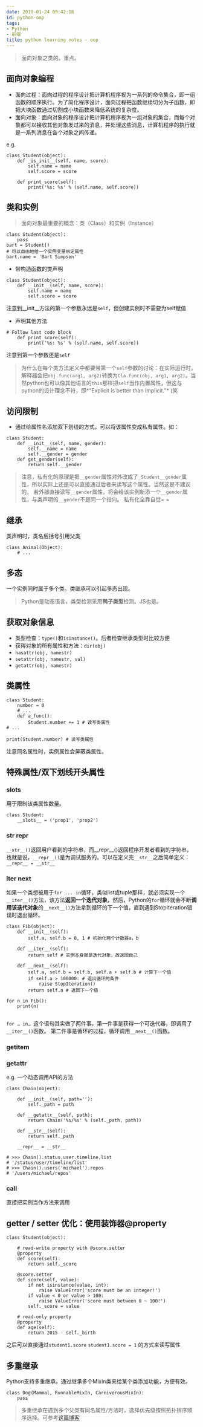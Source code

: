 ```yaml
---
date: 2019-01-24 09:42:18
id: python-oop
tags:
- Python
- 前端
title: python learning notes - oop
---
```


> 面向对象之类的。重点。

<!-- more -->

## 面向对象编程

* 面向过程：面向过程的程序设计把计算机程序视为一系列的命令集合，即一组函数的顺序执行。为了简化程序设计，面向过程把函数继续切分为子函数，即把大块函数通过切割成小块函数来降低系统的复杂度。
* 面向对象：面向对象的程序设计把计算机程序视为一组对象的集合，而每个对象都可以接收其他对象发过来的消息，并处理这些消息，计算机程序的执行就是一系列消息在各个对象之间传递。

e.g.
````
class Student(object):
    def _is_init__(self, name, score):
        self.name = name
        self.score = score

    def print_score(self):
        print('%s: %s' % (self.name, self.score))
````
## 类和实例

> 面向对象最重要的概念：类（Class）和实例（Instance）

````
class Student(object):
    pass
bart = Student()
# 可以自由地给一个实例变量绑定属性
bart.name = 'Bart Simpson'
````
* 带构造函数的类声明

````
class Student(object):
    def __init__(self, name, score):
        self.name = name
        self.score = score
````

注意到__init__方法的第一个参数永远是`self`，但创建实例时不需要为self赋值

* 声明其他方法

````
# Follow last code block
    def print_score(self):
        print('%s: %s' % (self.name, self.score))
````

注意到第一个参数还是`self`

> 为什么在每个类方法定义中都要带第一个`self`参数的讨论：在实际运行时，解释器会把`obj.func(arg1, arg2)`转换为`Cla.func(obj, arg1, arg2)`。当然python也可以像其他语言的`this`那样把`self`当作内置属性，但这与python的设计理念不符，即*"Explicit is better than implicit."* (笑

## 访问限制

* 通过给属性名添加双下划线的方式，可以将该属性变成私有属性。如：

````
class Student:
    def __init__(self, name, gender):
        self.__name = name
        self.__gender = gender
    def get_gender(self):
        return self.__gender
````

> 注意，私有化的原理是把`__gender`属性对外改成了`_Student__gender`属性，所以实际上还是可以直接通过后者来读写这个属性。当然这是不建议的。
> 若外部直接读写`__gender`属性，将会给该实例新添一个`__gender`属性，与类声明的`__gender`不是同一个指向。
> 私有化全靠自觉= =

## 继承

类声明时，类名后括号引用父类

````
class Animal(Object):
    # ...
````

## 多态

一个实例同时属于多个类。类继承可以引起多态出现。

> Python是动态语言，类型检测采用**鸭子类型**检测。JS也是。

## 获取对象信息

* 类型检查：`type()`和`isinstance()`。后者检查继承类型时比较方便
* 获得对象的所有属性和方法：`dir(obj)` 
* `hasattr(obj, namestr)`
* `setattr(obj, namestr, val)`
* `getattr(obj, namestr)`

## 类属性

````
class Student:
    number = 0
    # ...
    def a_func():
        Student.number += 1 # 读写类属性
# ...

print(Student.number) # 读写类属性
````

注意同名属性时，实例属性会屏蔽类属性。

## 特殊属性/双下划线开头属性

### __slots__

用于限制该类属性数量。

````
class Student:
    __slots__ = ('prop1', 'prop2')
````

### __str__ __repr__

`__str__()`返回用户看到的字符串，而__repr__()返回程序开发者看到的字符串，也就是说，`__repr__()`是为调试服务的。可以在定义完`__str__`之后简单定义：`__repr__ = __str__`

### __iter__ __next__

如果一个类想被用于`for ... in`循环，类似list或tuple那样，就必须实现一个`__iter__()`方法，该方法**返回一个迭代对象**，然后，Python的`for`循环就会不断**调用该迭代对象**的`__next__()`方法拿到循环的下一个值，直到遇到StopIteration错误时退出循环。

````
class Fib(object):
    def __init__(self):
        self.a, self.b = 0, 1 # 初始化两个计数器a，b

    def __iter__(self):
        return self # 实例本身就是迭代对象，故返回自己

    def __next__(self):
        self.a, self.b = self.b, self.a + self.b # 计算下一个值
        if self.a > 100000: # 退出循环的条件
            raise StopIteration()
        return self.a # 返回下一个值

for n in Fib():
    print(n)
        
````

`for … in… `这个语句其实做了两件事。第一件事是获得一个可迭代器，即调用了`__iter__()`函数。 第二件事是循环的过程，循环调用`__next__()`函数。

### __getitem__

### __getattr__

e.g. 一个动态调用API的方法

````
class Chain(object):

    def __init__(self, path=''):
        self._path = path

    def __getattr__(self, path):
        return Chain('%s/%s' % (self._path, path))

    def __str__(self):
        return self._path

    __repr__ = __str__

# >>> Chain().status.user.timeline.list
# '/status/user/timeline/list'
# >>> Chain().users('michael').repos
# '/users/michael/repos'
````

### __call__

直接把实例当作方法来调用

## getter / setter 优化：使用装饰器@property

````
class Student(object):

    # read-write property with @score.setter
    @property
    def score(self):
        return self._score

    @score.setter
    def score(self, value):
        if not isinstance(value, int):
            raise ValueError('score must be an integer!')
        if value < 0 or value > 100:
            raise ValueError('score must between 0 ~ 100!')
        self._score = value

    # read-only property
    @property
    def age(self):
        return 2015 - self._birth
````

之后可以直接通过`student1.score` `student1.score = 1` 的方式来读写属性

## 多重继承

Python支持多重继承。通过继承多个Mixin类来给某个类添加功能，方便有效。

````
class Dog(Mammal, RunnableMixIn, CarnivorousMixIn):
    pass
````

> 多重继承在遇到多个父类有同名属性/方法时，选择优先级按照拓扑排序顺序选择。可参考[这篇博客](https://kevinguo.me/2018/01/19/python-topological-sorting/)